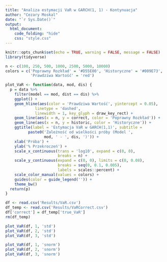 ```yaml
---
title: "Analiza estymacji VaR w GARCH(1, 1) - Kontynuacja"
author: "Cezary Moskal"
date: "`r Sys.Date()`"
output: 
  html_document:
    code_folding: "hide"
    css: "style.css"
---
```


```r
knitr::opts_chunk$set(echo = TRUE, warning = FALSE, message = FALSE)
library(tidyverse)
```

```r
n <- c(100, 250, 500, 1000, 2500, 5000, 10000)
colors = c('Poprawny Rozkład' = '#D55E00', 'Historyczne' = '#009E73',
           'Prawdziwa Wartość' = 'red')

plot_VaR <- function(data, mod, dis) {
  p = data %>%
    filter(model == mod, dist == dis) %>%
    ggplot() +
    geom_hline(aes(color = 'Prawdziwa Wartość', yintercept = 0.05),
             linetype = 'dashed',
             linewidth = 1, key_glyph = draw_key_rect) +
    geom_line(aes(x = n, y = correct, color = 'Poprawny Rozkład')) +
    geom_line(aes(x = n, y = historic, color = 'Historyczne')) +
    ggtitle(label = 'Estymacja VaR w GARCH(1,1)', subtitle = 
          paste0('Zależność od wielkości próby (Model ',
                 mod, ' - ', dis, ')')) +
    xlab('Próba') +
    ylab('% Przekroczeń') +
    scale_x_continuous(trans = 'log10', expand = c(0, 0),
                       breaks = n) +
    scale_y_continuous(expand = c(0, 0), limits = c(0, 0.08),
                       breaks = seq(0, 0.1, 0.005),
                       labels = scales::percent) +
    scale_color_manual(values = colors) +
    guides(color = guide_legend('')) +
    theme_bw()
  return(p)
}
```

```r
df <- read.csv('Results/VaR.csv')
df_temp <- read.csv('Results/VaRCorrect.csv')
df['correct'] = df_temp['true_VaR']
rm(df_temp)
```

```r
plot_VaR(df, 1, 'std')
plot_VaR(df, 2, 'std')
plot_VaR(df, 3, 'std')
```

```r
plot_VaR(df, 1, 'snorm')
plot_VaR(df, 2, 'snorm')
plot_VaR(df, 3, 'snorm')
```
